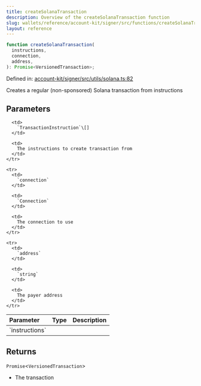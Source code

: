 ```yaml
---
title: createSolanaTransaction
description: Overview of the createSolanaTransaction function
slug: wallets/reference/account-kit/signer/src/functions/createSolanaTransaction
layout: reference
---
```


```ts
function createSolanaTransaction(
  instructions,
  connection,
  address,
): Promise<VersionedTransaction>;
```

Defined in: [account-kit/signer/src/utils/solana.ts:82](https://github.com/alchemyplatform/aa-sdk/blob/da19afd63b0ba06a4de95b0d2d7871f64d546304/account-kit/signer/src/utils/solana.ts#L82)

Creates a regular (non-sponsored) Solana transaction from instructions

## Parameters

<table>
  <thead>
    <tr>
      <th align="left">Parameter</th>
      <th align="left">Type</th>
      <th align="left">Description</th>
    </tr>
  </thead>

  <tbody>
    <tr>
      <td>
        `instructions`
      </td>

      <td>
        `TransactionInstruction`\[]
      </td>

      <td>
        The instructions to create transaction from
      </td>
    </tr>

    <tr>
      <td>
        `connection`
      </td>

      <td>
        `Connection`
      </td>

      <td>
        The connection to use
      </td>
    </tr>

    <tr>
      <td>
        `address`
      </td>

      <td>
        `string`
      </td>

      <td>
        The payer address
      </td>
    </tr>

  </tbody>
</table>

## Returns

`Promise`\<`VersionedTransaction`>

- The transaction
